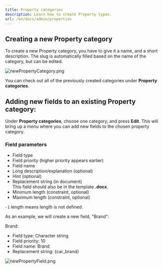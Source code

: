 ```yaml
---
title: Property categories
description: Learn how to create Property types.
url: /en/docs/admin/properties
---
```


## Creating a new Property category

To create a new Property category, you have to give it a name, and a short description.
The slug is automatically filled based on the name of the category, but can be edited.

![newPropertyCategory.png](/images/en/admin/newPropertyCategory.png)

You can check out all of the previously created categories under **Property categories**.

## Adding new fields to an existing Property category:

Under **Property categories**, choose one category, and press **Edit**.
This will bring up a menu where you can add new fields to the chosen property category.

### Field parameters

- Field type
- Field priority (higher priority appears earlier)
- Field name
- Long description/explanation (optional)
- Hint (optional)
- Replacement string (in document)  
This field should also be in the template **.docx**.
- Minimum length (constraint, optional)
- Maximum length (constraint, optional)

`-1` length means length is not defined.

As an example, we will create a new field, "Brand":

Brand:
- Field type: Character string
- Field priority: 10
- Field name: Brand
- Replacement string: {car_brand}

![newPropertyField.png](/images/en/admin/newPropertyField.png)